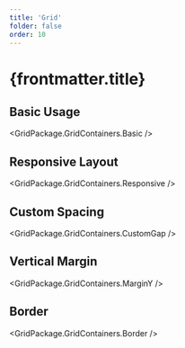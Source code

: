 ```yaml
---
title: 'Grid'
folder: false
order: 10
---
```



# {frontmatter.title}

## Basic Usage

<GridPackage.GridContainers.Basic />

## Responsive Layout

<GridPackage.GridContainers.Responsive />

## Custom Spacing

<GridPackage.GridContainers.CustomGap />

## Vertical Margin

<GridPackage.GridContainers.MarginY />

## Border

<GridPackage.GridContainers.Border />
